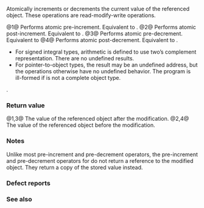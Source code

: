 {{cpp/atomic/atomic_ref/title|1=operator++,++{{small|(int)}},--,--{{small|(int)}}}}
{{cpp/atomic/atomic_ref/navbar}}
{{dcl begin}}
{{dcl h|Provided only when {{tt|T}} is an integral type other than ''cv'' {{c/core|bool}} or a pointer-to-object type}}
{{dcl|num=1|since=c++20|1=
value_type operator++() const noexcept;
}}
{{dcl|num=2|since=c++20|1=
value_type operator++( int ) const noexcept;
}}
{{dcl|num=3|since=c++20|1=
value_type operator--() const noexcept;
}}
{{dcl|num=4|since=c++20|1=
value_type operator--( int ) const noexcept;
}}
{{dcl end}}

Atomically increments or decrements the current value of the referenced object. These operations are read-modify-write operations. 

@1@ Performs atomic pre-increment. Equivalent to {{c|return fetch_add(1) + 1;}}.
@2@ Performs atomic post-increment. Equivalent to {{c|return fetch_add(1);}}.
@3@ Performs atomic pre-decrement. Equivalent to {{c|return fetch_sub(1) - 1;}}
@4@ Performs atomic post-decrement. Equivalent to {{c|return fetch_sub(1);}}.

* For signed integral types, arithmetic is defined to use two’s complement representation. There are no undefined results. 
* For pointer-to-object types, the result may be an undefined address, but the operations otherwise have no undefined behavior. The program is ill-formed if {{c/core|std::remove_pointer_t&lt;T&gt;}} is not a complete object type.

{{cpp/enable if|plural=yes|{{c/core|std::is_const_v&lt;T&gt;}} is {{c|false}}}}.

===Return value===
@1,3@ The value of the referenced object after the modification.
@2,4@ The value of the referenced object before the modification.

===Notes===
Unlike most pre-increment and pre-decrement operators, the pre-increment and pre-decrement operators for {{tt|atomic_ref}} do not return a reference to the modified object. They return a copy of the stored value instead.

===Defect reports===
{{dr list begin}}
{{dr list item|wg=lwg|dr=3508|paper=P3323R1|std=C++20|before=increment and decrement operators were meaningless for {{c/core|const T}}|after=constrained to accept only non-const {{tt|T}}}}
{{dr list end}}

===See also===
{{dsc begin}}
{{dsc inc|cpp/atomic/atomic_ref/dsc fetch_add}}
{{dsc inc|cpp/atomic/atomic_ref/dsc fetch_sub}}
{{dsc inc|cpp/atomic/atomic_ref/dsc operator arith2}}
{{dsc inc|cpp/atomic/atomic_ref/dsc operator arith3}}
{{dsc end}}

{{langlinks|es|ja|zh}}